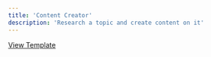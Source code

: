 ```yaml
---
title: 'Content Creator'
description: 'Research a topic and create content on it'
---
```


[View Template](https://github.com/AgentOps-AI/AgentStack/blob/main/agentstack/templates/content_creator.json)